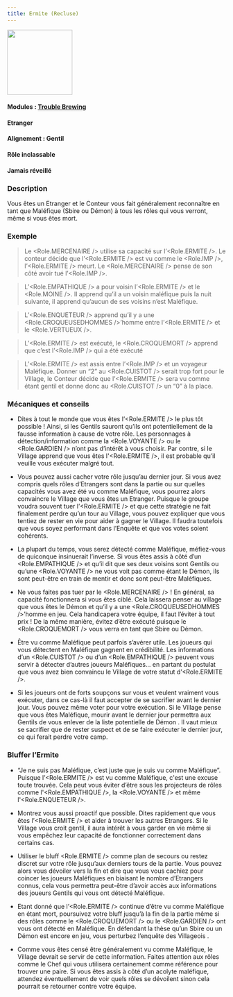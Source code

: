 ```yaml
---
title: Ermite (Recluse)
---
```



<img src='/img/blood-on-the-clocktower/roles/ermite.png' height='150' />

#### Modules : [Trouble Brewing](../modules/trouble-brewing)
#### Etranger
#### Alignement : Gentil
#### Rôle inclassable
#### Jamais réveillé


### Description
Vous êtes un Etranger et le Conteur vous fait généralement reconnaître en tant que Maléfique (Sbire ou Démon) à tous les rôles qui vous verront, même si vous êtes mort.


### Exemple
> Le <Role.MERCENAIRE /> utilise sa capacité sur l’<Role.ERMITE />. Le conteur décide que l’<Role.ERMITE /> est vu comme le <Role.IMP />, l’<Role.ERMITE /> meurt. Le <Role.MERCENAIRE /> pense de son côté avoir tué l’<Role.IMP />.

> L’<Role.EMPATHIQUE /> a pour voisin l’<Role.ERMITE /> et le <Role.MOINE />. Il apprend qu’il a un voisin maléfique puis la nuit suivante, il apprend qu’aucun de ses voisins n’est Maléfique.

> L’<Role.ENQUETEUR /> apprend qu’il y a une <Role.CROQUEUSEDHOMMES />’homme entre l’<Role.ERMITE /> et le <Role.VERTUEUX />.

> L’<Role.ERMITE /> est exécuté, le <Role.CROQUEMORT /> apprend que c’est l’<Role.IMP /> qui a été exécuté

> L’<Role.ERMITE /> est assis entre l’<Role.IMP /> et un voyageur Maléfique. Donner un “2” au <Role.CUISTOT /> serait trop fort pour le Village, le Conteur décide que l’<Role.ERMITE /> sera vu comme étant gentil et donne donc au <Role.CUISTOT /> un “0” à la place.


### Mécaniques et conseils
- Dites à tout le monde que vous êtes l’<Role.ERMITE /> le plus tôt possible ! Ainsi, si les Gentils sauront qu’ils ont potentiellement de la fausse information à cause de votre rôle. Les personnages  à détection/information comme la <Role.VOYANTE /> ou le <Role.GARDIEN /> n’ont pas d’intérêt à vous choisir. Par contre, si le Village apprend que vous êtes l'<Role.ERMITE />, il est probable qu’il veuille vous exécuter malgré tout.

- Vous pouvez aussi cacher votre rôle jusqu’au dernier jour. Si vous avez compris quels rôles d’Etrangers sont dans la partie ou sur quelles capacités vous avez été vu comme Maléfique, vous pourrez alors convaincre le Village que vous êtes un Etranger. Puisque le groupe voudra souvent tuer l’<Role.ERMITE /> et que cette stratégie ne fait finalement perdre qu’un tour au Village, vous pouvez expliquer que vous tentiez de rester en vie pour aider à gagner le Village. Il faudra toutefois que vous soyez performant dans l’Enquête et que vos votes soient cohérents.

- La plupart du temps, vous serez détecté comme Maléfique, méfiez-vous de quiconque insinuerait l’inverse. Si vous êtes assis à côté d’un <Role.EMPATHIQUE /> et qu’il dit que ses deux voisins sont Gentils ou qu’une <Role.VOYANTE /> ne vous voit pas comme étant le Démon, ils sont peut-être en train de mentir et donc sont peut-être Maléfiques.

- Ne vous faites pas tuer par le <Role.MERCENAIRE /> ! En général, sa capacité fonctionnera si vous êtes ciblé. Cela laissera penser au village que vous êtes le Démon et qu’il y a une <Role.CROQUEUSEDHOMMES />’homme en jeu. Cela handicapera votre équipe, il faut l’éviter à tout prix ! De la même manière, évitez d’être exécuté puisque le <Role.CROQUEMORT /> vous verra en tant que Sbire ou Démon.

- Être vu comme Maléfique peut parfois s’avérer utile. Les joueurs qui vous détectent en Maléfique gagnent en crédibilité. Les informations d’un <Role.CUISTOT /> ou d’un <Role.EMPATHIQUE /> peuvent vous servir à détecter d’autres joueurs Maléfiques… en partant du postulat que vous avez bien convaincu le Village de votre statut d’<Role.ERMITE />. 

- Si les joueurs ont de forts soupçons sur vous et veulent vraiment vous exécuter, dans ce cas-là il faut accepter de se sacrifier avant le dernier jour. Vous pouvez même voter pour votre exécution. Si le Village pense que vous êtes Maléfique, mourir avant le dernier jour permettra aux Gentils de vous enlever de la liste potentielle de Démon . Il vaut mieux se sacrifier que de rester suspect et de se faire exécuter le dernier jour, ce qui ferait perdre votre camp.


### Bluffer l’Ermite
- “Je ne suis pas Maléfique, c’est juste que je suis vu comme Maléfique”. Puisque l’<Role.ERMITE /> est vu comme Maléfique, c'est une excuse toute trouvée. Cela peut vous éviter d’être sous les projecteurs de rôles comme l'<Role.EMPATHIQUE />, la <Role.VOYANTE /> et même l'<Role.ENQUETEUR />.

- Montrez vous aussi proactif que possible. Dites rapidement que vous êtes l’<Role.ERMITE /> et aider à trouver les autres Etrangers. Si le Village vous croit gentil, il aura intérêt à vous garder en vie même si vous empêchez leur capacité de fonctionner correctement dans certains cas.

- Utiliser le bluff <Role.ERMITE /> comme plan de secours ou restez discret sur votre rôle jusqu’aux derniers tours de la partie. Vous pouvez alors vous dévoiler vers la fin et dire que vous vous cachiez pour coincer les joueurs Maléfiques en biaisant le nombre d’Etrangers connus, cela vous permettra peut-être d’avoir accès aux informations des joueurs Gentils qui vous ont détecté Maléfique.

- Etant donné que l’<Role.ERMITE /> continue d’être vu comme Maléfique en étant mort, poursuivez votre bluff jusqu’à la fin de la partie même si des rôles comme le <Role.CROQUEMORT /> ou le <Role.GARDIEN /> ont vous ont détecté en Maléfique. En défendant la thèse qu’un Sbire ou un Démon est encore en jeu, vous perturbez l’enquête des Villageois .

- Comme vous êtes censé être généralement vu comme Maléfique, le Village devrait se servir de cette information. Faites attention aux rôles comme le Chef qui vous utilisera certainement comme référence pour trouver une paire. Si vous êtes assis à côté d’un acolyte maléfique, attendez éventuellement de voir quels rôles se dévoilent sinon cela pourrait se retourner contre votre équipe.
